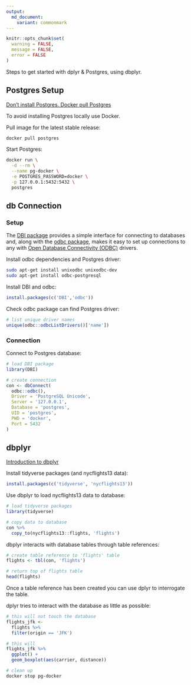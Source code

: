 ```yaml
---
output:
  md_document:
    variant: commonmark
---
```


```r
knitr::opts_chunk$set(
  warning = FALSE,
  message = FALSE,
  error = FALSE
)
```

Steps to get started with dplyr & Postgres, using dbplyr.

## Postgres Setup

[Don’t install Postgres. Docker pull Postgres](https://hackernoon.com/dont-install-postgres-docker-pull-postgres-bee20e200198)

To avoid installing Postgres locally use Docker.

Pull image for the latest stable release:

```bash
docker pull postgres
```

Start Postgres:

```bash
docker run \
  -d --rm \
  --name pg-docker \
  -e POSTGRES_PASSWORD=docker \
  -p 127.0.0.1:5432:5432 \
  postgres
```

## db Connection

### Setup

The [DBI package](https://github.com/r-dbi/DBI) provides a simple interface for connecting to databases and, along with the [odbc package](https://github.com/r-dbi/odbc), makes it easy to set up connections to any with [Open Database Connectivity (ODBC)](https://docs.microsoft.com/en-us/sql/odbc/microsoft-open-database-connectivity-odbc?redirectedfrom=MSDN&view=sql-server-ver15) drivers.

Install odbc dependencies and Postgres driver:

```bash
sudo apt-get install unixodbc unixodbc-dev
sudo apt-get install odbc-postgresql
```

Install DBI and odbc:

```r
install.packages(c('DBI','odbc'))
```

Check odbc package can find Postgres driver:

```r
# list unique driver names
unique(odbc::odbcListDrivers()['name'])
```

### Connection

Connect to Postgres database:

```r
# load DBI package
library(DBI)

# create connection
con <- dbConnect(
  odbc::odbc(),
  Driver = 'PostgreSQL Unicode',
  Server = '127.0.0.1',
  Database = 'postgres',
  UID = 'postgres',
  PWD = 'docker',
  Port = 5432
)
```

## dbplyr

[Introduction to dbplyr](https://dbplyr.tidyverse.org/articles/dbplyr.html)

Install tidyverse packages (and nycflights13 data):

```r
install.packages(c('tidyverse', 'nycflights13'))
```

Use dbplyr to load nycflights13 data to database:

```r
# load tidyverse packages
library(tidyverse)

# copy data to database
con %>%
  copy_to(nycflights13::flights, 'flights')
```

dbplyr interacts with database tables through table references:

```r
# create table reference to 'flights' table
flights <- tbl(con, 'flights')

# return top of flights table
head(flights)
```

Once a table reference has been created you can use dplyr to interrogate the table.

dplyr tries to interact with the database as little as possible:

```r
# this will not touch the database
flights_jfk <-
  flights %>%
  filter(origin == 'JFK')

# this will
flights_jfk %>%
  ggplot() +
  geom_boxplot(aes(carrier, distance))
```

```bash
# clean up
docker stop pg-docker
```
